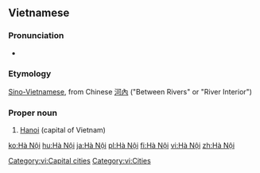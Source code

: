 ==Vietnamese==
{{wikipedia|lang=vi}}

===Pronunciation===
* {{audio|Ha_noi.ogg|Audio|lang=vi}}

===Etymology===
[[Sino-Vietnamese]], from Chinese [[河內]] ("Between Rivers" or "River Interior")

===Proper noun===
{{head|vi|proper noun|head=[[hà|Hà]] [[nội|Nội]]}}

# [[Hanoi]] (capital of Vietnam)

[[Category:vi:Capital cities]]
[[Category:vi:Cities]]

[[ko:Hà Nội]]
[[hu:Hà Nội]]
[[ja:Hà Nội]]
[[pl:Hà Nội]]
[[fi:Hà Nội]]
[[vi:Hà Nội]]
[[zh:Hà Nội]]